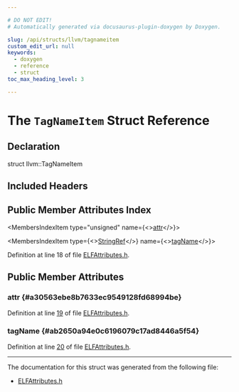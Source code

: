 ```yaml
---

# DO NOT EDIT!
# Automatically generated via docusaurus-plugin-doxygen by Doxygen.

slug: /api/structs/llvm/tagnameitem
custom_edit_url: null
keywords:
  - doxygen
  - reference
  - struct
toc_max_heading_level: 3

---
```





# The `TagNameItem` Struct Reference

<DoxygenPage pluginConfig={pluginConfig}>



## Declaration

<CodeBlock>struct llvm::TagNameItem</CodeBlock>

## Included Headers

<IncludesList>
<IncludesListItem
  filePath="llvm/Support/ELFAttributes.h"
  permalink="/docs/api/files/include/include/llvm/include/llvm/support/elfattributes-h"
  isLocal="true" />
</IncludesList>

## Public Member Attributes Index

<MembersIndex>

<MembersIndexItem
  type="unsigned"
  name={<><a href="#a30563ebe8b7633ec9549128fd68994be">attr</a></>}>
</MembersIndexItem>

<MembersIndexItem
  type={<><a href="/docs/api/classes/llvm/stringref">StringRef</a></>}
  name={<><a href="#ab2650a94e0c6196079c17ad8446a5f54">tagName</a></>}>
</MembersIndexItem>

</MembersIndex>


Definition at line 18 of file <a href="/docs/api/files/include/include/llvm/include/llvm/support/elfattributes-h">ELFAttributes.h</a>.

<SectionDefinition>

## Public Member Attributes

### attr {#a30563ebe8b7633ec9549128fd68994be}

<MemberDefinition
  prototype="unsigned llvm::TagNameItem::attr">

Definition at line <a href="/docs/api/files/include/include/llvm/include/llvm/support/elfattributes-h/#l00019">19</a> of file <a href="/docs/api/files/include/include/llvm/include/llvm/support/elfattributes-h">ELFAttributes.h</a>.
</MemberDefinition>

### tagName {#ab2650a94e0c6196079c17ad8446a5f54}

<MemberDefinition
  prototype="StringRef llvm::TagNameItem::tagName">

Definition at line <a href="/docs/api/files/include/include/llvm/include/llvm/support/elfattributes-h/#l00020">20</a> of file <a href="/docs/api/files/include/include/llvm/include/llvm/support/elfattributes-h">ELFAttributes.h</a>.
</MemberDefinition>

</SectionDefinition>

<hr/>

The documentation for this struct was generated from the following file:

<ul>
<li><a href="/docs/api/files/include/include/llvm/include/llvm/support/elfattributes-h">ELFAttributes.h</a></li>
</ul>

</DoxygenPage>
